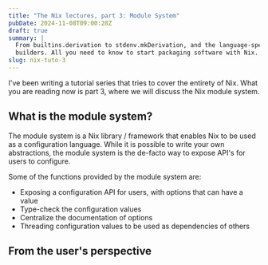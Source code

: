 ```yaml
---
title: "The Nix lectures, part 3: Module System"
pubDate: 2024-11-08T09:00:28Z
draft: true
summary: |
  From builtins.derivation to stdenv.mkDerivation, and the language-specific
  builders. All you need to know to start packaging software with Nix.
slug: nix-tuto-3
---
```


I've been writing a tutorial series that tries to cover the entirety of Nix.
What you are reading now is part 3, where we will discuss the Nix module system.


<NixTuto/>


## What is the module system?

The module system is a Nix library / framework that enables Nix to be used as a
configuration language. While it is possible to write your own abstractions, the
module system is the de-facto way to expose API's for users to configure.

Some of the functions provided by the module system are:

- Exposing a configuration API for users, with options that can have a value
- Type-check the configuration values
- Centralize the documentation of options
- Threading configuration values to be used as dependencies of others

## From the user's perspective
